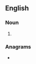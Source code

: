 ==English==

===Noun===
{{head|en|noun plural form}}

# {{plural of|extracurricular|lang=en}}

===Anagrams===
* {{anagrams|en|a=aacceilrrrrstuux|sextracurricular}}